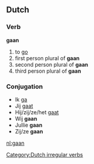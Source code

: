 ==Dutch==
===Verb===
'''gaan'''

# to [[go]]
# first person plural of '''gaan'''
# second person plural of '''gaan'''
# third person plural of '''gaan'''

===Conjugation===
*Ik [[ga]]
*Jij [[gaat]]
*Hij/zij/ze/het [[gaat]]
*Wij '''gaan'''
*Jullie '''gaan'''
*Zij/ze '''gaan'''

[[Category:Dutch irregular verbs]]
[[nl:gaan]]